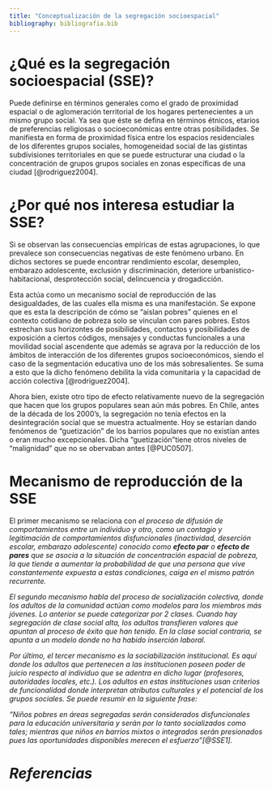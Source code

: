 ```yaml
---
title: "Conceptualización de la segregación socioespacial"
bibliography: bibliografia.bib
---
```

<div class=text-justify>
# ¿Qué es la segregación socioespacial (SSE)?

Puede definirse en términos generales como el grado de proximidad espacial o de aglomeración territorial de los hogares pertenecientes a un mismo grupo social. Ya sea que éste se defina en términos étnicos, etarios de preferencias religiosas o socioeconómicas entre otras posibilidades. Se manifiesta en forma de proximidad física entre los espacios residenciales de los diferentes grupos sociales, homogeneidad social de las gistintas subdivisiones territoriales en que se puede estructurar una ciudad o la concentración de grupos grupos sociales en zonas específicas de una ciudad [@rodriguez2004].

# ¿Por qué nos interesa estudiar la SSE?

Si se observan las consecuencias empíricas de estas agrupaciones, lo que prevalece son consecuencias negativas de este fenómeno urbano. En dichos sectores se puede encontrar rendimiento escolar, desempleo, embarazo adolescente, exclusión y discriminación, deteriore urbanístico-habitacional, desprotección social, delincuencia y drogadicción.

Esta actúa como un mecanismo social de reproducción de las desigualdades, de las cuales ella misma es una manifestación. Se expone que es esta la descripción de cómo se “aislan pobres”  quienes en el contexto cotidiano de pobreza solo se vinculan con pares pobres. Estos estrechan sus horizontes de posibilidades, contactos y posibilidades de exposición a ciertos códigos, mensajes y conductas funcionales a una movilidad social ascendente que además se agrava por la reducción de los ámbitos de interacción de los diferentes grupos socioeconómicos, siendo el caso de la segmentación educativa uno de los más sobresalientes. Se suma a esto que la dicho fenómeno debilita la vida comunitaria y la capacidad de acción colectiva [@rodriguez2004].

Ahora bien, existe otro tipo de efecto relativamente nuevo de la segregación que hacen que los grupos populares sean aún más pobres. En Chile, antes de la década de los 2000’s, la segregación no tenía efectos en la desintegración social que se muestra actualmente. Hoy se estarían dando fenómenos de "guetización” de los barrios populares que no existían antes o eran mucho excepcionales. Dicha "guetización”tiene otros niveles de "malignidad" que no se obervaban antes [@PUC0507].

# Mecanismo de reproducción de la SSE

El primer mecanismo se relaciona con <em>el proceso de difusión de comportamientos entre un individuo y otro, como un contagio y legitimación de comportamientos disfuncionales<em> (inactividad, deserción escolar, embarazo adolescente) conocido como <b>efecto par</b> o <b>efecto de pares</b> que se asocia a la situación de concentración espacial de pobreza, la que tiende a aumentar la probabilidad de que una persona que vive constantemente expuesta a estas condiciones, caiga en el mismo patrón recurrente.

El segundo mecanismo habla del <em>proceso de socialización colectiva</em>, donde los adultos de la comunidad actúan como modelos para los miembros más jóvenes. Lo anterior se puede categorizar por 2 clases. Cuando hay segregación de clase social alta, los adultos transfieren valores que apuntan al proceso de éxito que han tenido. En la clase social contraria, se apunta a un modelo donde no ha habido inserción laboral.

Por último, el tercer mecanismo es la <em>sociabilización institucional</em>. Es aquí donde los adultos que pertenecen a las institucionen poseen poder de juicio respecto al individuo que se adentra en dicho lugar (profesores, autoridades locales, etc.). Los adultos en estas instituciones usan criterios de funcionalidad donde interpretan atributos culturales y el potencial de los grupos sociales. Se puede resumir en la siguiente frase:


<em>"Niños pobres en áreas segregadas serán considerados disfuncionales para la educación universitaria y serán por lo tanto socializados como tales; mientras que niños en barrios mixtos o integrados serán presionados pues las oportunidades disponibles merecen el esfuerzo"</em>[@SSE1]. 

</div>

# Referencias